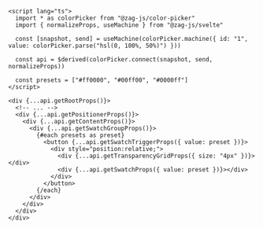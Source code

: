 ```svelte {18-25}
<script lang="ts">
  import * as colorPicker from "@zag-js/color-picker"
  import { normalizeProps, useMachine } from "@zag-js/svelte"

  const [snapshot, send] = useMachine(colorPicker.machine({ id: "1", value: colorPicker.parse("hsl(0, 100%, 50%)") }))

  const api = $derived(colorPicker.connect(snapshot, send, normalizeProps))

  const presets = ["#ff0000", "#00ff00", "#0000ff"]
</script>

<div {...api.getRootProps()}>
  <!-- ... -->
  <div {...api.getPositionerProps()}>
    <div {...api.getContentProps()}>
      <div {...api.getSwatchGroupProps()}>
        {#each presets as preset}
          <button {...api.getSwatchTriggerProps({ value: preset })}>
            <div style="position:relative;">
              <div {...api.getTransparencyGridProps({ size: "4px" })}></div>
              <div {...api.getSwatchProps({ value: preset })}></div>
            </div>
          </button>
        {/each}
      </div>
    </div>
  </div>
</div>
```
